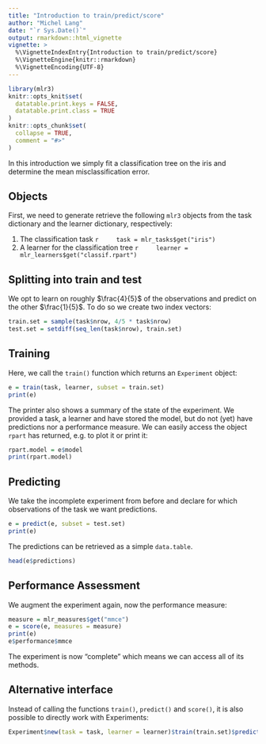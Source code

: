 ```yaml
---
title: "Introduction to train/predict/score"
author: "Michel Lang"
date: "`r Sys.Date()`"
output: rmarkdown::html_vignette
vignette: >
  %\VignetteIndexEntry{Introduction to train/predict/score}
  %\VignetteEngine{knitr::rmarkdown}
  %\VignetteEncoding{UTF-8}
---
```


```r
library(mlr3)
knitr::opts_knit$set(
  datatable.print.keys = FALSE,
  datatable.print.class = TRUE
)
knitr::opts_chunk$set(
  collapse = TRUE,
  comment = "#>"
)
```

In this introduction we simply fit a classification tree on the iris and determine the mean misclassification error.

## Objects

First, we need to generate retrieve the following `mlr3` objects from the task dictionary and the learner dictionary, respectively:

1. The classification task
    ```r
    task = mlr_tasks$get("iris")
    ```
2. A learner for the classification tree
    ```r
    learner = mlr_learners$get("classif.rpart")
    ```

## Splitting into train and test

We opt to learn on roughly $\frac{4}{5}$ of the observations and predict on the other $\frac{1}{5}$.
To do so we create two index vectors:
```r
train.set = sample(task$nrow, 4/5 * task$nrow)
test.set = setdiff(seq_len(task$nrow), train.set)
```

## Training

Here, we call the `train()` function which returns an `Experiment` object:
```r
e = train(task, learner, subset = train.set)
print(e)
```

The printer also shows a summary of the state of the experiment.
We provided a task, a learner and have stored the model, but do not (yet) have predictions nor a performance measure.
We can easily access the object `rpart` has returned, e.g. to plot it or print it:
```r
rpart.model = e$model
print(rpart.model)
```

## Predicting

We take the incomplete experiment from before and declare for which observations of the task we want predictions.
```r
e = predict(e, subset = test.set)
print(e)
```
The predictions can be retrieved as a simple `data.table`.
```r
head(e$predictions)
```

## Performance Assessment

We augment the experiment again, now the performance measure:
```r
measure = mlr_measures$get("mmce")
e = score(e, measures = measure)
print(e)
e$performance$mmce
```

The experiment is now "complete" which means we can access all of its methods.


## Alternative interface

Instead of calling the functions `train()`, `predict()` and `score()`, it is also possible to directly work with Experiments:
```r
Experiment$new(task = task, learner = learner)$train(train.set)$predict(test.set)$score("mmce")
```

